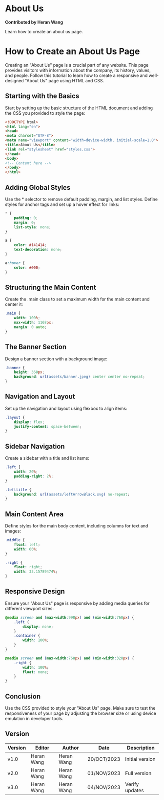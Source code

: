 
# About Us

**Contributed by Heran Wang**

Learn how to create an about us page.

<PageTheme pageName="aboutus" />


# How to Create an About Us Page

Creating an "About Us" page is a crucial part of any website. This page provides visitors with information about the company, its history, values, and people. Follow this tutorial to learn how to create a responsive and well-designed "About Us" page using HTML and CSS.

## Starting with the Basics

Start by setting up the basic structure of the HTML document and adding the CSS you provided to style the page:

```html
<!DOCTYPE html>
<html lang="en">
<head>
<meta charset="UTF-8">
<meta name="viewport" content="width=device-width, initial-scale=1.0">
<title>About Us</title>
<link rel="stylesheet" href="styles.css">
</head>
<body>
<!-- Content here -->
</body>
</html>
```
## Adding Global Styles
Use the * selector to remove default padding, margin, and list styles. Define styles for anchor tags and set up a hover effect for links:

```css
* {
    padding: 0;
    margin: 0;
    list-style: none;
}

a {
    color: #141414;
    text-decoration: none;
}

a:hover {
    color: #000;
}
```
## Structuring the Main Content
Create the .main class to set a maximum width for the main content and center it:

```css
.main {
    width: 100%;
    max-width: 1168px;
    margin: 0 auto;
}
```

## The Banner Section
Design a banner section with a background image:

```css
.banner {
    height: 368px;
    background: url(assets/banner.jpeg) center center no-repeat;
}
```

## Navigation and Layout
Set up the navigation and layout using flexbox to align items:
```css
.layout {
    display: flex;
    justify-content: space-between;
}
```
## Sidebar Navigation
Create a sidebar with a title and list items:
```css
.left {
    width: 20%;
    padding-right: 2%;
}

.lefttitle {
    background: url(assets/leftArrowBlack.svg) no-repeat;
}
```

## Main Content Area
Define styles for the main body content, including columns for text and images:
```css
.middle {
    float: left;
    width: 66%;
}

.right {
    float: right;
    width: 33.15789474%;
}
```
## Responsive Design
Ensure your "About Us" page is responsive by adding media queries for different viewport sizes:
```css
@media screen and (max-width:998px) and (min-width:768px) {
    .left {
        display: none;
    }
    .container {
        width: 100%;
    }
}

@media screen and (max-width:768px) and (min-width:320px) {
    .right {
        width: 100%;
        float: none;
    }
}
```
## Conclusion
Use the CSS provided to style your "About Us" page. Make sure to test the responsiveness of your page by adjusting the browser size or using device emulation in developer tools.


## Version
| Version | Editor | Author | Date | Description |
| ---- | ---- | ---- | ---- | ---- |
| v1.0 | Heran Wang | Heran Wang | 20/OCT/2023 | Initial version |
| v2.0 | Heran Wang | Heran Wang | 01/NOV/2023 | Full version |
| v3.0 | Heran Wang | Heran Wang | 04/NOV/2023 | Verify updates |